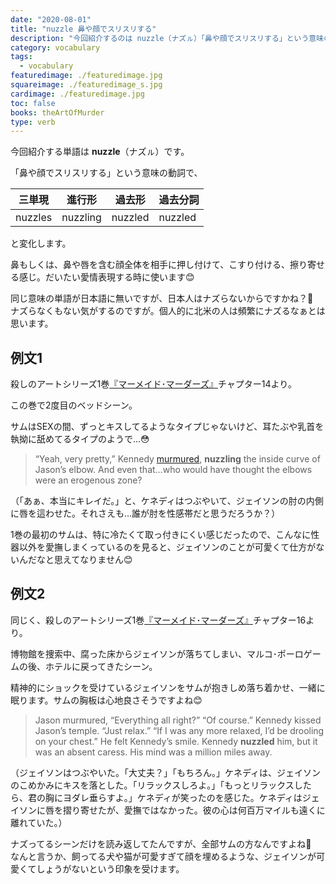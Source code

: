 ```yaml
---
date: "2020-08-01"
title: "nuzzle 鼻や顔でスリスリする"
description: "今回紹介するのは nuzzle（ナズㇽ）「鼻や顔でスリスリする」という意味の動詞です。例文は、殺しのアートシリーズ1巻『マーメイド･マーダーズ』より"
category: vocabulary
tags:
  - vocabulary
featuredimage: ./featuredimage.jpg
squareimage: ./featuredimage_s.jpg
cardimage: ./featuredimage.jpg
toc: false
books: theArtOfMurder
type: verb
---
```



今回紹介する単語は __nuzzle__（ナズㇽ）です。

「鼻や顔でスリスリする」という意味の動詞で、

|三単現|進行形|過去形|過去分詞|
|---|---|---|---|
|nuzzles|nuzzling|nuzzled|nuzzled|

と変化します。

鼻もしくは、鼻や唇を含む顔全体を相手に押し付けて、こすり付ける、擦り寄せる感じ。だいたい愛情表現する時に使います😊

同じ意味の単語が日本語に無いですが、日本人はナズらないからですかね？🤔  
ナズらなくもない気がするのですが。個人的に北米の人は頻繁にナズるなぁとは思います。

## 例文1

殺しのアートシリーズ1巻[『マーメイド･マーダーズ』](/mm-romance/the-mermaid-murders/)チャプター14より。

この巻で2度目のベッドシーン。

サムはSEXの間、ずっとキスしてるようなタイプじゃないけど、耳たぶや乳首を執拗に舐めてるタイプのようで…😳

<Blockquote book srcBook="mermaidMurders" lang="en" chapter="14">
“Yeah, very pretty,” Kennedy <a href="/vocabulary/murmur/">murmured</a>, <strong>nuzzling</strong> the inside curve of Jason’s elbow. And even that…who would have thought the elbows were an erogenous zone?
</Blockquote>

<p className="translation">（「あぁ、本当にキレイだ。」と、ケネディはつぶやいて、ジェイソンの肘の内側に唇を這わせた。それさえも...誰が肘を性感帯だと思うだろうか？）</p>

1巻の最初のサムは、特に冷たくて取っ付きにくい感じだったので、こんなに性器以外を愛撫しまくっているのを見ると、ジェイソンのことが可愛くて仕方がないんだなと思えてなりません😊

## 例文2

同じく、殺しのアートシリーズ1巻[『マーメイド･マーダーズ』](/mm-romance/the-mermaid-murders/)チャプター16より。

博物館を捜索中、腐った床からジェイソンが落ちてしまい、マルコ･ポーロゲームの後、ホテルに戻ってきたシーン。

精神的にショックを受けているジェイソンをサムが抱きしめ落ち着かせ、一緒に眠ります。サムの胸板は心地良さそうですよね😊

<Blockquote book srcBook="mermaidMurders" lang="en" chapter="16">
Jason murmured, “Everything all right?” “Of course.” Kennedy kissed Jason’s temple. “Just relax.” “If I was any more relaxed, I’d be drooling on your chest.” He felt Kennedy’s smile. Kennedy <strong>nuzzled</strong> him, but it was an absent caress. His mind was a million miles away.
</Blockquote>

<p className="translation">（ジェイソンはつぶやいた。「大丈夫？」「もちろん。」ケネディは、ジェイソンのこめかみにキスを落とした。「リラックスしろよ。」「もっとリラックスしたら、君の胸にヨダレ垂らすよ。」ケネディが笑ったのを感じた。ケネディはジェイソンに唇を摺り寄せたが、愛撫ではなかった。彼の心は何百万マイルも遠くに離れていた。）</p>

ナズってるシーンだけを読み返してたんですが、全部サムの方なんですよね🤔  
なんと言うか、飼ってる犬や猫が可愛すぎて顔を埋めるような、ジェイソンが可愛くてしょうがないという印象を受けます。

<VocabularyFooter book="mermaidMurders" />
